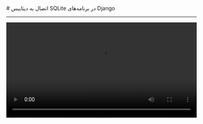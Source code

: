 

<Layout>
<Head>
<title>مستندات اتصال به دیتابیس‌ SQLite در Django - لیارا</title>
</Head>
# اتصال به دیتابیس SQLite در برنامه‌های Django
<hr className="mb-2" />
<video
    src="https://files.liara.ir/liara/django/django-sqlite.mp4"
    controls="controls"
    className="block w-full"
    width="100%"
/>
<br />
<p> برای اتصال موفق به دیتابیس SQLite در برنامه‌های Django کافیست تا گام‌های زیر را طی کنید: </p>
<div className="h-2" />

<Step  steps={[
    {
    step: "۱",
    content: (
    <>
            <h3>تنظیم فایل <Important>settings.py</Important></h3>
            <div className="h-1" />
            <p>
                در ابتدا، بایستی در فایل <Important>settings.py</Important> در بخش <Important>DATABASES</Important> قطعه کد مربوط به دیتابیس SQLite را وارد کنید:
            </p>
            <div className="h-1" />
            <div dir='ltr'>
                <Highlight className="python">
                    {`DATABASES = {
    'default': {
        'ENGINE': 'django.db.backends.sqlite3',
        'NAME': BASE_DIR / 'database' / 'db.sqlite3',
    }
}`}
                </Highlight>
            </div>
            <div className="h-1" />

            <p>
                در قطعه کد فوق، دایرکتوری <Important>database</Important> به عنوان دایرکتوری دیتابیس، مشخص شده است.
            </p>
    </>
    )
    },
    {
    step: "۲",
    content: (
    <>
            <h3>
            ایجاد و پیکربندی فایل <Important>liara_pre_start.sh</Important>
            </h3>
            <div className="h-1" />
            <p>
              در مسیر اصلی پروژه، یک فایل به نام <Important>liara_pre_start.sh</Important> ایجاد کنید و قطعه کد زیر را در آن قرار دهید تا عملیات migrate به صورت خودکار در دیتابیس‌تان اعمال شود:
            </p>
            <div className="h-2" />
            <div dir='ltr'>
                <Highlight className="bash">
                    {`mkdir database;
python manage.py migrate;`}
                </Highlight>
            </div>
            <div className="h-2" />
            <Alert variant='success'>
            <p>همچنین بخوانید: <a href="../use-hooks" className="text-[#2196f3] ">استفاده از Hookها در Django</a></p>
            </Alert>

    </>
    )
    },
    {
    step: "۳",
    content: (
    <>
        <h3>ایجاد دیسک برای دیتابیس</h3>
        <p><a href="../../../disks/about" className='text-[#2196f3] '>طبق مستندات ایجاد دیسک</a>،  در بخش <b>دیسک‌ها</b> برنامه خود در لیارا، یک دیسک جدید با نام <Important>database</Important> و اندازه مدنظرتان ایجاد کنید.</p>
    </>
    )
    },
    {
    step: "۴",
    content: (
    <>
        <h3>ایجاد و پیکربندی فایل liara.json</h3>
        <p>در مسیر اصلی پروژه، یک فایل به نام <Important>liara.json</Important> ایجاد کنید و قطعه کد زیر را، درون آن، قرار دهید:</p>
        <div dir='ltr'>
        <div className="h-2" />
        <Highlight className="json">
        {`{
    "disks":[
        {
            "name": "database",
            "mountTo": "database"
        }
    ]
}
`}
        </Highlight>
        </div>
    </>
    )
    },
    {
    step: "۵ ",
    content: (
    <>
        <h3>استقرار برنامه در لیارا</h3>
        <p>برنامه خود را با استفاده از دستور <Important>liara deploy</Important> در لیارا مستقر کنید.</p>
    </>
    )
    },
]}/>
<div className="h-4" />
    

<div className="h-4" />
البته در نظر داشته باشید که استفاده از دیتابیس SQLite بیشتر برای وب‌سایت‌های کوچک با پردازش‌های کم مناسب است و 
در مقیاس بالا، بهتر است که از دیتابیس‌های دیگری استفاده کنید.

<Section id="connection-pooling" title="استفاده از Connection Pooling" />
در نظر داشته باشید که SQLite از قابلیت Connection Pooling پشتیبانی نمی‌کند؛ چرا که SQLite یک دیتابیس فایل‌محور است و نیازی به connection pooling ندارد. هر اتصال به فایل دیتابیس مستقل از دیگر اتصالات است و SQLite به طور خودکار این اتصالات را، مدیریت می‌کند.


</Layout>